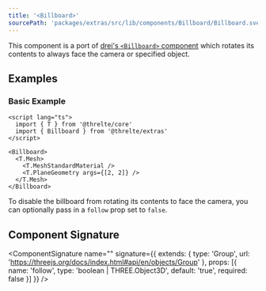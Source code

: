 ```yaml
---
title: '<Billboard>'
sourcePath: 'packages/extras/src/lib/components/Billboard/Billboard.svelte'
---
```


This component is a port of [drei's `<Billboard>`
component](https://github.com/pmndrs/drei#billboard) which rotates its contents
to always face the camera or specified object.

<Example path="extras/billboard" />

## Examples

### Basic Example

```svelte title="Billboard.svelte"
<script lang="ts">
  import { T } from '@threlte/core'
  import { Billboard } from '@threlte/extras'
</script>

<Billboard>
  <T.Mesh>
    <T.MeshStandardMaterial />
    <T.PlaneGeometry args={[2, 2]} />
  </T.Mesh>
</Billboard>
```

To disable the billboard from rotating its contents to face the camera, you can
optionally pass in a `follow` prop set to `false`.

## Component Signature

<ComponentSignature
  name="<Billboard>"
  signature={{
    extends: { type: 'Group', url: 'https://threejs.org/docs/index.html#api/en/objects/Group' },
    props: [{ name: 'follow', type: 'boolean | THREE.Object3D', default: 'true', required: false }]
  }}
/>
